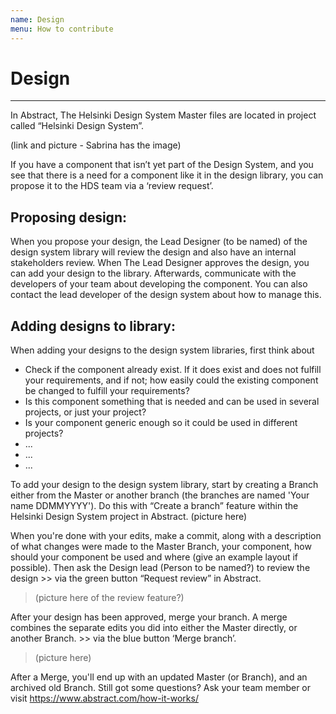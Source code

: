 ```yaml
---
name: Design
menu: How to contribute
---
```


# Design

---


In Abstract, The Helsinki Design System Master files are located in project called “Helsinki Design System”.

(link and picture - Sabrina has the image)

If you have a component that isn’t yet part of the Design System, and you see that there is a need for a component like it in the design library, you can propose it to the HDS team via a ‘review request’. 

## Proposing design:
When you propose your design, the Lead Designer (to be named) of the design system library will review the design and also have an internal stakeholders review. When The Lead Designer approves the design, you can add your design to the library. Afterwards, communicate with the developers of your team about developing the component. You can also contact the lead developer of the design system about how to manage this.

## Adding designs to library:
When adding your designs to the design system libraries, first think about 
* Check if the component already exist. If it does exist and does not fulfill your requirements, and if not; how easily could the existing component be changed to fulfill your requirements?
* Is this component something that is needed and can be used in several projects, or just your project?
* Is your component generic enough so it could be used in different projects?
* ...
* ...
* ...

To add your design to the design system library, start by creating a Branch either from the Master or another branch (the branches are named 'Your name DDMMYYYY').
Do this with “Create a branch” feature within the Helsinki Design System project in Abstract.
(picture here)

When you're done with your edits, make a commit, along with a description of what changes were made to the Master Branch, your component, how should your component be used and where (give an example layout if possible). Then ask the Design lead (Person to be named?) to review the design >> via the green button “Request review” in Abstract.
> (picture here of the review feature?)

After your design has been approved, merge your branch. A merge combines the separate edits you did into either the Master directly, or another Branch. >> via the blue button ‘Merge branch’.
> (picture here)

After a Merge, you'll end up with an updated Master (or Branch), and an archived old Branch.
Still got some questions? Ask your team member or visit https://www.abstract.com/how-it-works/
